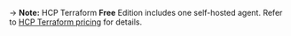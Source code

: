 -> **Note:** HCP Terraform **Free** Edition includes one self-hosted agent. Refer to [HCP Terraform pricing](https://www.hashicorp.com/products/terraform/pricing) for details.